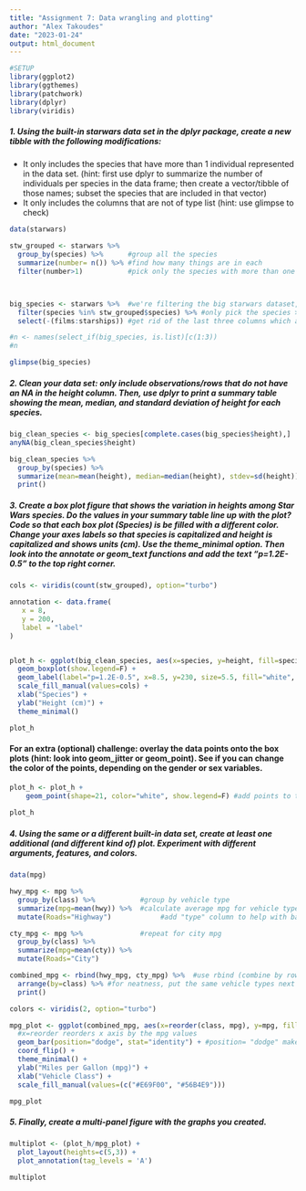 ```yaml
---
title: "Assignment 7: Data wrangling and plotting"
author: "Alex Takoudes"
date: "2023-01-24"
output: html_document
---
```


```r
#SETUP
library(ggplot2)
library(ggthemes)
library(patchwork)
library(dplyr)
library(viridis)
```
##### 1. Using the built-in starwars data set in the dplyr package, create a new tibble with the following modifications:
  + It only includes the species that have more than 1 individual represented in the data set. (hint: first use dplyr to summarize the number of individuals per species in the data frame; then create a vector/tibble of those names; subset the species that are included in that vector)
  + It only includes the columns that are not of type list (hint: use glimpse to check)
```r
data(starwars)

stw_grouped <- starwars %>%
  group_by(species) %>%      #group all the species
  summarize(number= n()) %>% #find how many things are in each
  filter(number>1)           #pick only the species with more than one individual



big_species <- starwars %>%  #we're filtering the big starwars dataset, but lets save a new one
  filter(species %in% stw_grouped$species) %>% #only pick the species >1
  select(-(films:starships)) #get rid of the last three columns which are lists

#n <- names(select_if(big_species, is.list)[c(1:3))
#n

glimpse(big_species)
```
##### 2. Clean your data set: only include observations/rows that do not have an NA in the height column. Then, use dplyr to print a summary table showing the mean, median, and standard deviation of height for each species.
```r
big_clean_species <- big_species[complete.cases(big_species$height),]
anyNA(big_clean_species$height)

big_clean_species %>%
  group_by(species) %>%
  summarize(mean=mean(height), median=median(height), stdev=sd(height)) %>%
  print()
```


##### 3. Create a box plot figure that shows the variation in heights among Star Wars species. Do the values in your summary table line up with the plot? Code so that each box plot (Species) is be filled with a different color. Change your axes labels so that species is capitalized and height is capitalized and shows units (cm). Use the theme_minimal option. Then look into the annotate or geom_text functions and add the text “p=1.2E-0.5” to the top right corner.

```r
cols <- viridis(count(stw_grouped), option="turbo")

annotation <- data.frame(
   x = 8,
   y = 200,
   label = "label"
)


plot_h <- ggplot(big_clean_species, aes(x=species, y=height, fill=species)) +
  geom_boxplot(show.legend=F) +
  geom_label(label="p=1.2E-0.5", x=8.5, y=230, size=5.5, fill="white", show.legend=F) +
  scale_fill_manual(values=cols) +
  xlab("Species") +
  ylab("Height (cm)") +
  theme_minimal()

plot_h
```

#### For an extra (optional) challenge: overlay the data points onto the box plots (hint: look into geom_jitter or geom_point). See if you can change the color of the points, depending on the gender or sex variables.

```r
plot_h <- plot_h +
    geom_point(shape=21, color="white", show.legend=F) #add points to the graph. after boxplot so no overlap
  
plot_h
```

##### 4. Using the same or a different built-in data set, create at least one additional (and different kind of) plot. Experiment with different arguments, features, and colors.

```r
data(mpg)

hwy_mpg <- mpg %>%
  group_by(class) %>%           #group by vehicle type
  summarize(mpg=mean(hwy)) %>%  #calculate average mpg for vehicle type
  mutate(Roads="Highway")            #add "type" column to help with bar chart

cty_mpg <- mpg %>%              #repeat for city mpg
  group_by(class) %>%
  summarize(mpg=mean(cty)) %>%
  mutate(Roads="City")

combined_mpg <- rbind(hwy_mpg, cty_mpg) %>%  #use rbind (combine by rows). Adds two 3x7 tibbles into one 3x14
  arrange(by=class) %>% #for neatness, put the same vehicle types next to each other
  print()

colors <- viridis(2, option="turbo")

mpg_plot <- ggplot(combined_mpg, aes(x=reorder(class, mpg), y=mpg, fill=Roads, levels=mpg, decreasing=T)) + 
  #x=reorder reorders x axis by the mpg values
  geom_bar(position="dodge", stat="identity") + #position= "dodge" makes the bars side by side
  coord_flip() +
  theme_minimal() +
  ylab("Miles per Gallon (mpg)") +
  xlab("Vehicle Class") +
  scale_fill_manual(values=(c("#E69F00", "#56B4E9")))

mpg_plot
```

##### 5. Finally, create a multi-panel figure with the graphs you created.
```r
multiplot <- (plot_h/mpg_plot) +
  plot_layout(heights=c(5,3)) +
  plot_annotation(tag_levels = 'A')

multiplot
```